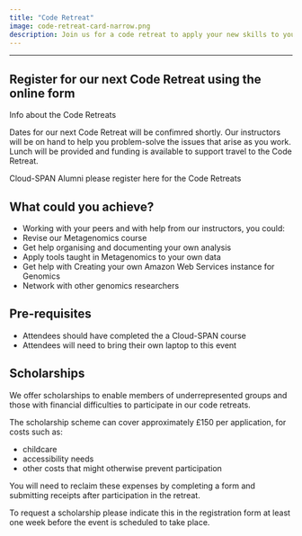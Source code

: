 ```yaml
---
title: "Code Retreat"
image: code-retreat-card-narrow.png
description: Join us for a code retreat to apply your new skills to your own data and network with other genomics researchers.
---
```

---
::: {.callout-note appearance="tip"}

# Register for our next Code Retreat using the online form 
:::

Info about the Code Retreats

Dates for our next Code Retreat will be confimred shortly. 
Our instructors will be on hand to help you problem-solve the issues that arise as you work. Lunch will be provided and funding is available to support travel to the Code Retreat.

Cloud-SPAN Alumni please register here for the Code Retreats

## What could you achieve?

-   Working with your peers and with help from our instructors, you could:
-   Revise our Metagenomics course
-   Get help organising and documenting your own analysis
-   Apply tools taught in Metagenomics to your own data
-   Get help with Creating your own Amazon Web Services instance for Genomics
-   Network with other genomics researchers

## Pre-requisites

-   Attendees should have completed the a Cloud-SPAN course
-   Attendees will need to bring their own laptop to this event

## Scholarships

We offer scholarships to enable members of underrepresented groups and those with financial difficulties to participate in our code retreats.

The scholarship scheme can cover approximately £150 per application, for costs such as:

- childcare
- accessibility needs
- other costs that might otherwise prevent participation

You will need to reclaim these expenses by completing a form and submitting receipts after participation in the retreat.

To request a scholarship please indicate this in the registration form at least one week before the event is scheduled to take place. 
